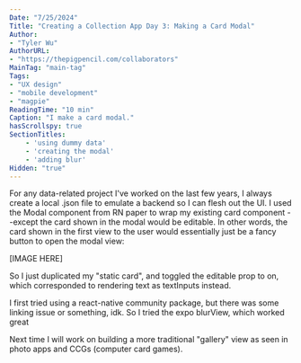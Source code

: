 ```yaml
---
Date: "7/25/2024"
Title: "Creating a Collection App Day 3: Making a Card Modal"
Author:
- "Tyler Wu"
AuthorURL:
- "https://thepigpencil.com/collaborators"
MainTag: "main-tag"
Tags:
- "UX design"
- "mobile development"
- "magpie"
ReadingTime: "10 min"
Caption: "I make a card modal."
hasScrollspy: true
SectionTitles:
    - 'using dummy data'
    - 'creating the modal'
    - 'adding blur'
Hidden: "true"
---
```


<ScrollspyHeader/>
For any data-related project I've worked on the last few years, 
I always create a local .json file to emulate a backend so I can flesh out the UI.


<ScrollspyHeader/>
I used the Modal component from RN paper to wrap my existing card component --except the card shown in the modal would be editable.
In other words, the card shown in the first view to the user would essentially just be a fancy button to open the modal view:

[IMAGE HERE]

So I just duplicated my "static card", and toggled the editable prop to on, which corresponded to rendering text as textInputs instead.


<ScrollspyHeader/>
I first tried using a react-native community package, but there was some linking issue or something, idk. 
So I tried the expo blurView, which worked great

Next time I will work on building a more traditional "gallery" view as seen in photo apps and CCGs (computer card games).
